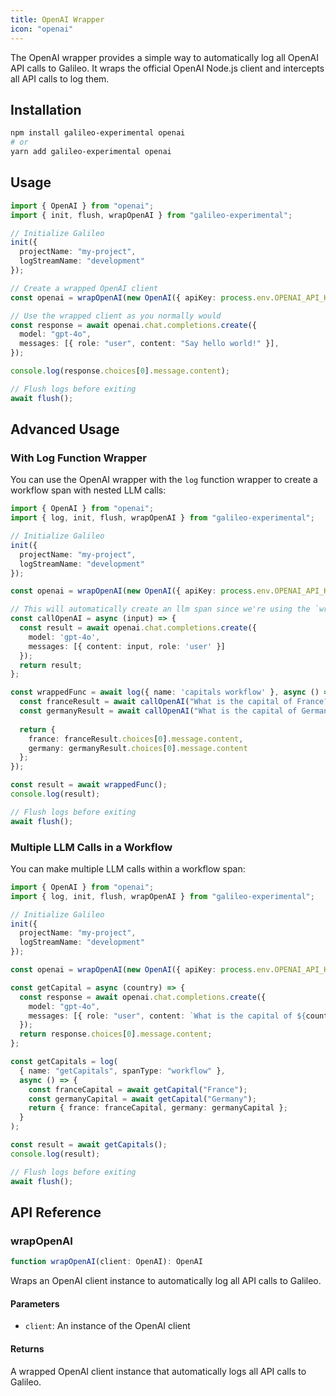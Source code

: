 ```yaml
---
title: OpenAI Wrapper
icon: "openai"
---
```


The OpenAI wrapper provides a simple way to automatically log all OpenAI API calls to Galileo. It wraps the official OpenAI Node.js client and intercepts all API calls to log them.

## Installation

```bash
npm install galileo-experimental openai
# or
yarn add galileo-experimental openai
```

## Usage

```typescript
import { OpenAI } from "openai";
import { init, flush, wrapOpenAI } from "galileo-experimental";

// Initialize Galileo
init({
  projectName: "my-project",
  logStreamName: "development"
});

// Create a wrapped OpenAI client
const openai = wrapOpenAI(new OpenAI({ apiKey: process.env.OPENAI_API_KEY }));

// Use the wrapped client as you normally would
const response = await openai.chat.completions.create({
  model: "gpt-4o",
  messages: [{ role: "user", content: "Say hello world!" }],
});

console.log(response.choices[0].message.content);

// Flush logs before exiting
await flush();
```

## Advanced Usage

### With Log Function Wrapper

You can use the OpenAI wrapper with the `log` function wrapper to create a workflow span with nested LLM calls:

```typescript
import { OpenAI } from "openai";
import { log, init, flush, wrapOpenAI } from "galileo-experimental";

// Initialize Galileo
init({
  projectName: "my-project",
  logStreamName: "development"
});

const openai = wrapOpenAI(new OpenAI({ apiKey: process.env.OPENAI_API_KEY }));

// This will automatically create an llm span since we're using the `wrapOpenAI` wrapper
const callOpenAI = async (input) => {
  const result = await openai.chat.completions.create({
    model: 'gpt-4o',
    messages: [{ content: input, role: 'user' }]
  });
  return result;
};

const wrappedFunc = await log({ name: 'capitals workflow' }, async () => {
  const franceResult = await callOpenAI("What is the capital of France?");
  const germanyResult = await callOpenAI("What is the capital of Germany?");
  
  return {
    france: franceResult.choices[0].message.content,
    germany: germanyResult.choices[0].message.content
  };
});

const result = await wrappedFunc();
console.log(result);

// Flush logs before exiting
await flush();
```

### Multiple LLM Calls in a Workflow

You can make multiple LLM calls within a workflow span:

```typescript
import { OpenAI } from "openai";
import { log, init, flush, wrapOpenAI } from "galileo-experimental";

// Initialize Galileo
init({
  projectName: "my-project",
  logStreamName: "development"
});

const openai = wrapOpenAI(new OpenAI({ apiKey: process.env.OPENAI_API_KEY }));

const getCapital = async (country) => {
  const response = await openai.chat.completions.create({
    model: "gpt-4o",
    messages: [{ role: "user", content: `What is the capital of ${country}?` }],
  });
  return response.choices[0].message.content;
};

const getCapitals = log(
  { name: "getCapitals", spanType: "workflow" },
  async () => {
    const franceCapital = await getCapital("France");
    const germanyCapital = await getCapital("Germany");
    return { france: franceCapital, germany: germanyCapital };
  }
);

const result = await getCapitals();
console.log(result);

// Flush logs before exiting
await flush();
```

## API Reference

### wrapOpenAI

```typescript
function wrapOpenAI(client: OpenAI): OpenAI
```

Wraps an OpenAI client instance to automatically log all API calls to Galileo.

#### Parameters

- `client`: An instance of the OpenAI client

#### Returns

A wrapped OpenAI client instance that automatically logs all API calls to Galileo.